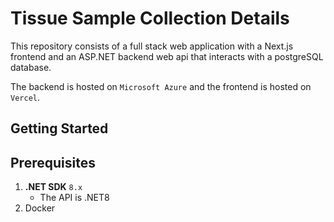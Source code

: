 # Tissue Sample Collection Details

This repository consists of a full stack web application with a Next.js frontend and an ASP.NET backend web api that interacts with a postgreSQL database.

The backend is hosted on `Microsoft Azure` and the frontend is hosted on `Vercel`.

## Getting Started

## Prerequisites

1. **.NET SDK** `8.x`
   - The API is .NET8
2. Docker
